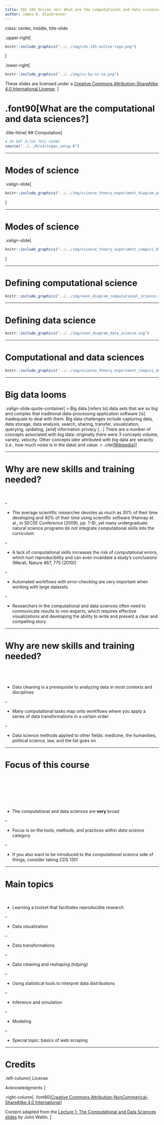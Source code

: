 ```yaml
---
title: CDS 101 Online <br> What are the computational and data sciences? <br> Computation
author: James K. Glasbrenner
---
```


class: center, middle, title-slide

.upper-right[
```r
knitr::include_graphics("../../img/cds-101-online-logo.png")
```
]

.lower-right[
```r
knitr::include_graphics("../../img/cc-by-nc-sa.png")
```

These slides are licensed under a [Creative Commons Attribution-ShareAlike 4.0 International License](http://creativecommons.org/licenses/by-sa/4.0/).
]

# .font90[What are the computational and data sciences?]
.title-hline[
## Computation
]

```r
# DO NOT ALTER THIS CHUNK
source("../../R/xaringan_setup.R")
```

---

# Modes of science

.valign-slide[
```r
knitr::include_graphics("../../img/science_theory_experiment_diagram_paths.svg")
```
]

---

# Modes of science

.valign-slide[
```r
knitr::include_graphics("../../img/science_theory_experiment_compsci_diagram.png")
```
]

---

# Defining computational science

```r
knitr::include_graphics("../../img/venn_diagram_computational_science.svg")
```

---

# Defining data science

```r
knitr::include_graphics("../../img/venn_diagram_data_science.svg")
```

---

# Computational and data sciences

```r
knitr::include_graphics("../../img/science_theory_experiment_compsci_data_sci_diagram_paths.svg")
```

---

# Big data looms

.valign-slide.quote-container[
> Big data [refers to] data sets that are so big and complex that traditional data-processing application software [is] inadequate to deal with them. Big data challenges include capturing data, data storage, data analysis, search, sharing, transfer, visualization, querying, updating, [and] information privacy [...] There are a number of concepts associated with big data: originally there were 3 concepts volume, variety, velocity. Other concepts later attributed with big data are veracity (i.e., how much noise is in the data) and value.
> .cite[[Wikipedia](https://en.wikipedia.org/wiki/Big_data)]
]

---

<h1 style="margin-bottom:10%">Why are new skills and training needed?</h1>

--

* The average scientific researcher devotes as much as 30% of their time developing and 40% of their time using scientific software (Hannay et. al., in SECSE Conference (2009), pp. 1-8), yet many undergraduate natural science programs do not integrate computational skills into the curriculum

--

* A lack of computational skills increases the risk of computational errors, which hurt reproducibility and can even invalidate a study's conclusions (Merali, Nature 467, 775 (2010))

--

* Automated workflows with error-checking are very important when working with large datasets

--

* Researchers in the computational and data sciences often need to communicate results to non-experts, which requires effective visualizations and developing the ability to write and present a clear and compelling story

---

<h1 style="margin-bottom:15%">Why are new skills and training needed?</h1>

* Data cleaning is a prerequisite to analyzing data in most contexts and disciplines

--

* Many computational tasks map onto workflows where you apply a series of data transformations in a certain order

--

* Data science methods applied to other fields: medicine, the humanities, political science, law, and the list goes on

---

<h1 style="margin-bottom:25%">Focus of this course</h1>

* The computational and data sciences are **very** broad

--

* Focus is on the tools, methods, and practices within *data science* category

--

  * If you also want to be introduced to the *computational science* side of things, consider taking CDS 130!
  
---

<h1 style="margin-bottom:10%">Main topics</h1>

* Learning a toolset that facilitates reproducible research

--

* Data visualization

--

* Data transformations

--

* Data cleaning and reshaping (tidying)

--

* Using statistical tools to interpret data distributions

--

* Inference and simulation

--

* Modeling

--

* Special topic: basics of web scraping

---

# Credits

.left-column[
License

Acknowledgments
]

.right-column[
.font80[[Creative Commons Attribution-NonCommerical-ShareAlike 4.0 International](https://creativecommons.org/licenses/by-nc-sa/4.0/)]

Content adapted from the [Lecture 1: The Computational and Data Sciences slides](http://bobweigel.net/cds101/index.php?title=lecture1) by John Wallin.
]
